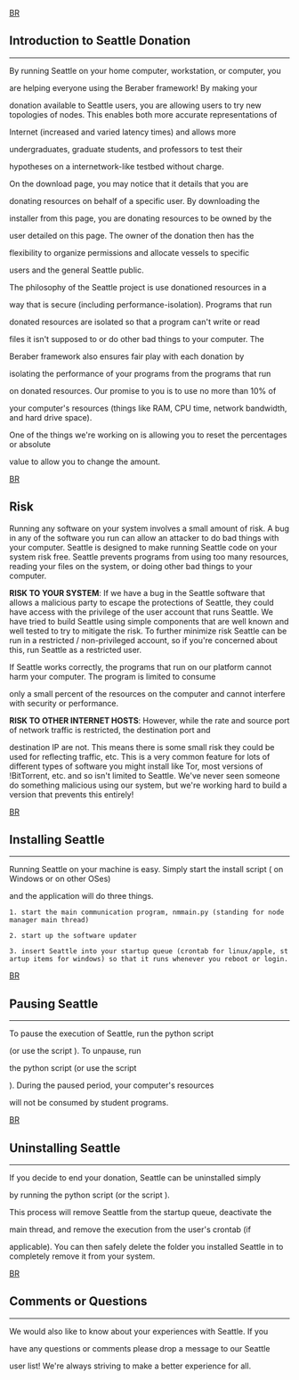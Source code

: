 

[[BR]]
== Introduction to Seattle Donation ==
----

By running Seattle on your home computer, workstation, or computer, you
are helping everyone using the Beraber framework! By making your
donation available to Seattle users, you are allowing users to try new   topologies of nodes. This enables both more accurate representations of
Internet (increased and varied latency times) and allows more
undergraduates, graduate students, and professors to test their
hypotheses on a internetwork-like testbed without charge.

On the download page, you may notice that it details that you are
donating resources on behalf of a specific user. By downloading the
installer from this page, you are donating resources to be owned by the
user detailed on this page. The owner of the donation then has the
flexibility to organize permissions and allocate vessels to specific
users and the general Seattle public.

The philosophy of the Seattle project is use donationed resources in a
way that is secure (including performance-isolation). Programs that run
donated resources are isolated so that a program can't write or read
files it isn't supposed to or do other bad things to your computer. The
Beraber framework also ensures fair play with each donation by
isolating the performance of your programs from the programs that run
on donated resources. Our promise to you is to use no more than 10% of
your computer's resources (things like RAM, CPU time, network bandwidth, and hard drive space).
One of the things we're working on is allowing you to reset the percentages or absolute
value to allow you to change the amount.

[[BR]]
== Risk ==

Running any software on your system involves a small amount of risk.  A bug in any of the software you run can allow an attacker to do bad things with your computer.   Seattle is designed to make running Seattle code on your system risk free.   Seattle prevents programs from using too many resources, reading your files on the system, or doing other bad things to your computer.   

'''RISK TO YOUR SYSTEM''':   If we have a bug in the Seattle software that allows a malicious party to escape the protections of Seattle, they could have access with the privilege of the user account that runs Seattle.   We have tried to build Seattle using simple components that are well known and well tested to try to mitigate the risk.   To further minimize risk Seattle can be run in a restricted / non-privileged account, so if you're concerned about this, run Seattle as a restricted user.

If Seattle works correctly, the programs that run on our platform cannot harm your computer.   The program is limited to consume
only a small percent of the resources on the computer and cannot interfere with security or performance.

'''RISK TO OTHER INTERNET HOSTS''':   However, while the rate and source port of network traffic is restricted, the destination port and
destination IP are not.   This means there is some small risk they could be used for reflecting traffic, etc.   This is a very common feature for lots of different types of software you might install like Tor, most versions of !BitTorrent, etc. and so isn't limited to Seattle.   We've never seen someone do something malicious using our system, but we're working hard to build a version that prevents this entirely!


[[BR]]
== Installing Seattle ==
----

Running Seattle on your machine is easy. Simply start the install script ({{{install.bat}}} on Windows or {{{install.sh}}} on other OSes)
and the application will do three things. 

 1. start the main communication program, nmmain.py (standing for node manager main thread)

 2. start up the software updater

 3. insert Seattle into your startup queue (crontab for linux/apple, startup items for windows) so that it runs whenever you reboot or login.

   


[[BR]]
== Pausing Seattle ==
----

To pause the execution of Seattle, run the python script
{{{seattlestopper.py}}} (or use the script {{{stop_seattle.sh}}}). To unpause, run
the python script {{{seattlestarter.py}}} (or use the script
{{{start_seattle.sh}}}). During the paused period, your computer's resources 
will not be consumed by student programs.

[[BR]]
== Uninstalling Seattle ==
----

If you decide to end your donation, Seattle can be uninstalled simply
by running the python script {{{uninstall.py}}} (or the script {{{uninstall.sh}}}).
This process will remove Seattle from the startup queue, deactivate the
main thread, and remove the execution from the user's crontab (if
applicable).   You can then safely delete the folder you installed Seattle in to completely remove it from your system.

[[BR]]
== Comments or Questions ==
----

We would also like to know about your experiences with Seattle. If you
have any questions or comments please drop a message to our Seattle
user list! We're always striving to make a better experience for all.
